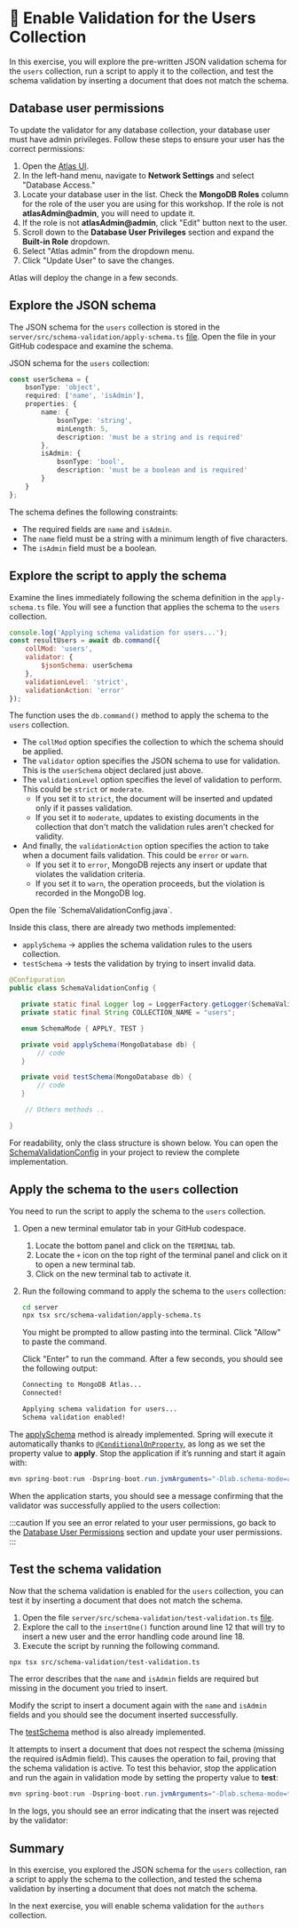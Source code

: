 
#  👐 Enable Validation for the Users Collection

In this exercise, you will explore the pre-written JSON validation schema for the `users` collection, run a script to apply it to the collection, and test the schema validation by inserting a document that does not match the schema.

## Database user permissions

To update the validator for any database collection, your database user must have admin privileges. Follow these steps to ensure your user has the correct permissions:

1. Open the [Atlas UI](https://cloud.mongodb.com?utm_campaign=devrel&utm_source=workshop&utm_medium=cta&utm_content=developer.day&utm_term=project.phoenix).
2. In the left-hand menu, navigate to **Network Settings** and select "Database Access."
3. Locate your database user in the list. Check the **MongoDB Roles** column for the role of the user you are using for this workshop. If the role is not **atlasAdmin@admin**, you will need to update it.
4. If the role is not **atlasAdmin@admin**, click "Edit" button next to the user.
5. Scroll down to the **Database User Privileges** section and expand the **Built-in Role** dropdown.
6. Select "Atlas admin" from the dropdown menu.
7. Click "Update User" to save the changes.

Atlas will deploy the change in a few seconds.

## Explore the JSON schema

<Tabs groupId="server">
<TabItem value="node" label="🚀 NodeJS/Express">

The JSON schema for the `users` collection is stored in the `server/src/schema-validation/apply-schema.ts` [file](https://github.com/mongodb-developer/library-management-system/blob/main/server/src/schema-validation/apply-schema.ts). Open the file in your GitHub codespace and examine the schema.

</TabItem>

<TabItem value="java" label="☕️ Java Spring Boot">

JSON schema for the `users` collection:

</TabItem>
</Tabs>

```ts
const userSchema = {
    bsonType: 'object',
    required: ['name', 'isAdmin'],
    properties: {
        name: {
            bsonType: 'string',
            minLength: 5,
            description: 'must be a string and is required'
        },
        isAdmin: {
            bsonType: 'bool',
            description: 'must be a boolean and is required'
        }
    }
};
```

The schema defines the following constraints:
- The required fields are `name` and `isAdmin`.
- The `name` field must be a string with a minimum length of five characters.
- The `isAdmin` field must be a boolean.

## Explore the script to apply the schema

<Tabs groupId="server">
<TabItem value="node" label="🚀 NodeJS/Express">

Examine the lines immediately following the schema definition in the `apply-schema.ts` file. You will see a function that applies the schema to the `users` collection.

```js
console.log('Applying schema validation for users...');
const resultUsers = await db.command({
    collMod: 'users',
    validator: {
        $jsonSchema: userSchema
    },
    validationLevel: 'strict',
    validationAction: 'error'
});
```

The function uses the `db.command()` method to apply the schema to the `users` collection.
- The `collMod` option specifies the collection to which the schema should be applied.
- The `validator` option specifies the JSON schema to use for validation. This is the `userSchema` object declared just above.
- The `validationLevel` option specifies the level of validation to perform. This could be `strict` or `moderate`.
    - If you set it to `strict`, the document will be inserted and updated only if it passes validation.
    - If you set it to `moderate`, updates to existing documents in the collection that don't match the validation rules aren't checked for validity.
- And finally, the `validationAction` option specifies the action to take when a document fails validation. This could be `error` or `warn`.
    - If you set it to `error`, MongoDB rejects any insert or update that violates the validation criteria.
    - If you set it to `warn`, the operation proceeds, but the violation is recorded in the MongoDB log.

</TabItem>

<TabItem value="java" label="☕️ Java Spring Boot">
Open the file `SchemaValidationConfig.java`.

Inside this class, there are already two methods implemented:

- `applySchema` → applies the schema validation rules to the users collection.
- `testSchema` → tests the validation by trying to insert invalid data.


```java title='infrastructure/config/SchemaValidationConfig'
@Configuration
public class SchemaValidationConfig {

   private static final Logger log = LoggerFactory.getLogger(SchemaValidationConfig.class);
   private static final String COLLECTION_NAME = "users";

   enum SchemaMode { APPLY, TEST }

   private void applySchema(MongoDatabase db) {
       // code
   }

   private void testSchema(MongoDatabase db) {
       // code
   }

    // Others methods ..

}
```

For readability, only the class structure is shown below. 
You can open the [SchemaValidationConfig](https://github.com/mongodb-developer/library-management-system/blob/java-server/java-server/src/main/java/com/mongodb/devrel/library/infrastructure/config/SchemaValidationConfig.java) in your project to review the complete implementation.

</TabItem>
</Tabs>

## Apply the schema to the `users` collection

<Tabs groupId="server">
<TabItem value="node" label="🚀 NodeJS/Express">

You need to run the script to apply the schema to the `users` collection.

1. Open a new terminal emulator tab in your GitHub codespace. 
    1. Locate the bottom panel and click on the `TERMINAL` tab.
    1. Locate the `+` icon on the top right of the terminal panel and click on it to open a new terminal tab.
    1. Click on the new terminal tab to activate it.

1. Run the following command to apply the schema to the `users` collection:

    ```sh
    cd server
    npx tsx src/schema-validation/apply-schema.ts

    ```

    You might be prompted to allow pasting into the terminal. Click "Allow" to paste the command.

    Click "Enter" to run the command. After a few seconds, you should see the following output:

    ```sh
    Connecting to MongoDB Atlas...
    Connected!

    Applying schema validation for users...
    Schema validation enabled!
    ```

</TabItem>

<TabItem value="java" label="☕️ Java Spring Boot">

The [applySchema](https://github.com/mongodb-developer/library-management-system/blob/java-server/java-server/src/main/java/com/mongodb/devrel/library/infrastructure/config/SchemaValidationConfig.java#L46) method is already implemented. 
Spring will execute it automatically thanks to [`@ConditionalOnProperty`](https://github.com/mongodb-developer/library-management-system/blob/java-server/java-server/src/main/java/com/mongodb/devrel/library/infrastructure/config/SchemaValidationConfig.java#L28), as long as we set the property value to **apply**. Stop the application if it’s running and start it again with:

```java
mvn spring-boot:run -Dspring-boot.run.jvmArguments="-Dlab.schema-mode=apply"
```

When the application starts, you should see a message confirming that the validator was successfully applied to the users collection:
<Screenshot url="https://github.com/mongodb-developer/library-management-system" src="img/screenshots/60-schema-validation/1-schema-applied.png" alt="The schema validation applied" />


</TabItem>
</Tabs>


:::caution
If you see an error related to your user permissions, go back to the [Database User Permissions](#database-user-permissions) section and update your user permissions.
:::

## Test the schema validation

<Tabs groupId="server">
<TabItem value="node" label="🚀 NodeJS/Express">

Now that the schema validation is enabled for the `users` collection, you can test it by inserting a document that does not match the schema.

1. Open the file `server/src/schema-validation/test-validation.ts` [file](https://github.com/mongodb-developer/library-management-system/blob/main/server/src/schema-validation/test-validation.ts).
2. Explore the call to the `insertOne()` function around line 12 that will try to insert a new user and the error handling code around line 18.
3. Execute the script by running the following command.

  ```sh
  npx tsx src/schema-validation/test-validation.ts
  ```

The error describes that the `name` and `isAdmin` fields are required but missing in the document you tried to insert.

Modify the script to insert a document again with the `name` and `isAdmin` fields and you should see the document inserted successfully.


</TabItem>

<TabItem value="java" label="☕️ Java Spring Boot">

The [testSchema](https://github.com/mongodb-developer/library-management-system/blob/java-server/java-server/src/main/java/com/mongodb/devrel/library/infrastructure/config/SchemaValidationConfig.java#L82) 
method is also already implemented. 

It attempts to insert a document that does not respect the schema (missing the required isAdmin field). This causes the operation to fail, proving that the schema validation is active.
To test this behavior, stop the application and run the again in validation mode by setting the property value to **test**:

```java
mvn spring-boot:run -Dspring-boot.run.jvmArguments="-Dlab.schema-mode=test"
```

In the logs, you should see an error indicating that the insert was rejected by the validator:

<Screenshot url="https://github.com/mongodb-developer/library-management-system" src="img/screenshots/60-schema-validation/2-schema-validated.png" alt="The schema validation applied" />

</TabItem>
</Tabs>


## Summary

In this exercise, you explored the JSON schema for the `users` collection, ran a script to apply the schema to the collection, and tested the schema validation by inserting a document that does not match the schema.

In the next exercise, you will enable schema validation for the `authors` collection.
